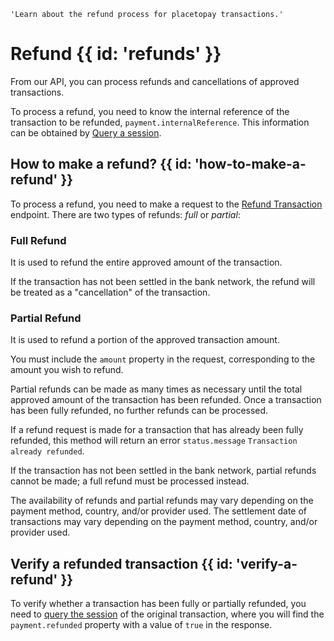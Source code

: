     'Learn about the refund process for placetopay transactions.'

# Refund {{ id: 'refunds' }}

From our API, you can process refunds and cancellations of approved transactions.

To process a refund, you need to know the internal reference of the transaction to be refunded, `payment.internalReference`. This information can be obtained by [Query a session](/en/checkout/api/reference/session#query-a-session).

## How to make a refund? {{ id: 'how-to-make-a-refund' }}

To process a refund, you need to make a request to the [Refund Transaction](/en/checkout/api/reference/payment#reverse-payment) endpoint. There are two types of refunds: *full* or *partial*:

### Full Refund

It is used to refund the entire approved amount of the transaction.

If the transaction has not been settled in the bank network, the refund will be treated as a "cancellation" of the transaction.

### Partial Refund

It is used to refund a portion of the approved transaction amount.

You must include the `amount` property in the request, corresponding to the amount you wish to refund.

Partial refunds can be made as many times as necessary until the total approved amount of the transaction has been refunded. Once a transaction has been fully refunded, no further refunds can be processed.

If a refund request is made for a transaction that has already been fully refunded, this method will return an error `status.message` `Transaction already refunded`.

If the transaction has not been settled in the bank network, partial refunds cannot be made; a full refund must be processed instead.

<Note>
    The availability of refunds and partial refunds may vary depending on the payment method, country, and/or provider used.
    The settlement date of transactions may vary depending on the payment method, country, and/or provider used.
</Note>

## Verify a refunded transaction {{ id: 'verify-a-refund' }}

To verify whether a transaction has been fully or partially refunded, you need to [query the session](/en/checkout/api/reference/session#query-a-session) of the original transaction, where you will find the `payment.refunded` property with a value of `true` in the response.